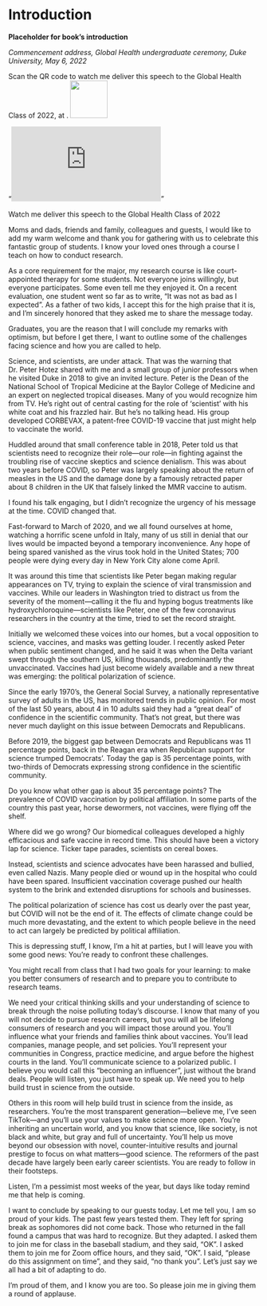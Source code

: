 # Introduction {.unnumbered}

**Placeholder for book's introduction**

*Commencement address, Global Health undergraduate ceremony, Duke University, May 6, 2022*

::::{.content-hidden unless-format="pdf"}
:::{.column-margin}
\faIcon{youtube} Scan the QR code to watch me deliver this speech to the Global Health Class of 2022, at \href{http://ghr.link/uni}{\footnotesize\texttt{ghr.link/uni}}.
\newline
\newline
![](images/QR_uni.png){width="75px"}
:::
::::


:::::{.content-hidden unless-format="html"}
::::{.column-margin}
:::{#fig-commencement}
"<iframe width='300' src='https://www.youtube.com/embed/491LFqvofxo?start=492' frameborder='0' allow='accelerometer; autoplay; encrypted-media; gyroscope; picture-in-picture' allowfullscreen></iframe>"

Watch me deliver this speech to the Global Health Class of 2022
:::
::::
:::::

Moms and dads, friends and family, colleagues and guests, I would like to add my warm welcome and thank you for gathering with us to celebrate this fantastic group of students. I know your loved ones through a course I teach on how to conduct research. 

As a core requirement for the major, my research course is like court-appointed therapy for some students. Not everyone joins willingly, but everyone participates. Some even tell me they enjoyed it. On a recent evaluation, one student went so far as to write, "It was not as bad as I expected". As a father of two kids, I accept this for the high praise that it is, and I'm sincerely honored that they asked me to share the message today.

Graduates, you are the reason that I will conclude my remarks with optimism, but before I get there, I want to outline some of the challenges facing science and how you are called to help.

Science, and scientists, are under attack. That was the warning that Dr. Peter Hotez shared with me and a small group of junior professors when he visited Duke in 2018 to give an invited lecture. Peter is the Dean of the National School of Tropical Medicine at the Baylor College of Medicine and an expert on neglected tropical diseases. Many of you would recognize him from TV. He's right out of central casting for the role of 'scientist' with his white coat and his frazzled hair. But he's no talking head. His group developed CORBEVAX, a patent-free COVID-19 vaccine that just might help to vaccinate the world.

Huddled around that small conference table in 2018, Peter told us that scientists need to recognize their role—our role—in fighting against the troubling rise of vaccine skeptics and science denialism. This was about two years before COVID, so Peter was largely speaking about the return of measles in the US and the damage done by a famously retracted paper about 8 children in the UK that falsely linked the MMR vaccine to autism.

I found his talk engaging, but I didn't recognize the urgency of his message at the time. COVID changed that. 

Fast-forward to March of 2020, and we all found ourselves at home, watching a horrific scene unfold in Italy, many of us still in denial that our lives would be impacted beyond a temporary inconvenience. Any hope of being spared vanished as the virus took hold in the United States; 700 people were dying every day in New York City alone come April.

It was around this time that scientists like Peter began making regular appearances on TV, trying to explain the science of viral transmission and vaccines. While our leaders in Washington tried to distract us from the severity of the moment—calling it the flu and hyping bogus treatments like hydroxychloroquine—scientists like Peter, one of the few coronavirus researchers in the country at the time, tried to set the record straight.

Initially we welcomed these voices into our homes, but a vocal opposition to science, vaccines, and masks was getting louder. I recently asked Peter when public sentiment changed, and he said it was when the Delta variant swept through the southern US, killing thousands, predominantly the unvaccinated. Vaccines had just become widely available and a new threat was emerging: the political polarization of science.

Since the early 1970's, the General Social Survey, a nationally representative survey of adults in the US, has monitored trends in public opinion. For most of the last 50 years, about 4 in 10 adults said they had a "great deal" of confidence in the scientific community. That's not great, but there was never much daylight on this issue between Democrats and Republicans.

Before 2019, the biggest gap between Democrats and Republicans was 11 percentage points, back in the Reagan era when Republican support for science trumped Democrats'. Today the gap is 35 percentage points, with two-thirds of Democrats expressing strong confidence in the scientific community.

Do you know what other gap is about 35 percentage points? The prevalence of COVID vaccination by political affiliation. In some parts of the country this past year, horse dewormers, not vaccines, were flying off the shelf. 

Where did we go wrong? Our biomedical colleagues developed a highly efficacious and safe vaccine in record time. This should have been a victory lap for science. Ticker tape parades, scientists on cereal boxes.

Instead, scientists and science advocates have been harassed and bullied, even called Nazis. Many people died or wound up in the hospital who could have been spared. Insufficient vaccination coverage pushed our health system to the brink and extended disruptions for schools and businesses.

The political polarization of science has cost us dearly over the past year, but COVID will not be the end of it. The effects of climate change could be much more devastating, and the extent to which people believe in the need to act can largely be predicted by political affiliation. 

This is depressing stuff, I know, I'm a hit at parties, but I will leave you with some good news: You're ready to confront these challenges.

You might recall from class that I had two goals for your learning: to make you better consumers of research and to prepare you to contribute to research teams. 

We need your critical thinking skills and your understanding of science to break through the noise polluting today's discourse. I know that many of you will not decide to pursue research careers, but you will all be lifelong consumers of research and you will impact those around you. You'll influence what your friends and families think about vaccines. You'll lead companies, manage people, and set policies. You'll represent your communities in Congress, practice medicine, and argue before the highest courts in the land. You'll communicate science to a polarized public. I believe you would call this "becoming an influencer", just without the brand deals. People will listen, you just have to speak up. We need you to help build trust in science from the outside.

Others in this room will help build trust in science from the inside, as researchers. You're the most transparent generation—believe me, I've seen TikTok—and you'll use your values to make science more open. You're inheriting an uncertain world, and you know that science, like society, is not black and white, but gray and full of uncertainty. You'll help us move beyond our obsession with novel, counter-intuitive results and journal prestige to focus on what matters—good science. The reformers of the past decade have largely been early career scientists. You are ready to follow in their footsteps.

Listen, I'm a pessimist most weeks of the year, but days like today remind me that help is coming. 

I want to conclude by speaking to our guests today. Let me tell you, I am so proud of your kids. The past few years tested them. They left for spring break as sophomores did not come back. Those who returned in the fall found a campus that was hard to recognize. But they adapted. I asked them to join me for class in the baseball stadium, and they said, "OK". I asked them to join me for Zoom office hours, and they said, "OK". I said, "please do this assignment on time", and they said, "no thank you". Let's just say we all had a bit of adapting to do.

I'm proud of them, and I know you are too. So please join me in giving them a round of applause.
